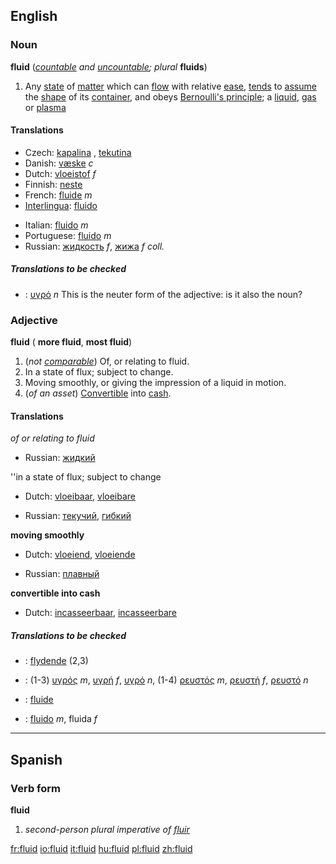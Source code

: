 ==English==

===Noun===
'''fluid''' (''[[countable]] and [[uncountable]]; plural'' '''fluids''')

#Any [[state]] of [[matter]] which can [[flow]] with relative [[ease]], [[tend]]s to [[assume]] the [[shape]] of its [[container]], and obeys [[Bernoulli's principle]]; a [[liquid]], [[gas]] or [[plasma]]

====Translations====
{{top}}
*Czech: [[kapalina]] {{f}}, [[tekutina]] {{f}}
*Danish: [[væske]] ''c''
*Dutch: [[vloeistof]] ''f''
*Finnish: [[neste]]
*French: [[fluide]] ''m''
*[[Interlingua]]: [[fluido#Interlingua|fluido]]
{{mid}}
*Italian: [[fluido#Italian|fluido]] ''m''
*Portuguese: [[fluido#Portuguese|fluido]] ''m''
*Russian: [[жидкость]] ''f'', [[жижа]] ''f coll.''
{{bottom}}

=====Translations to be checked=====
<!--Remove this section once all of the translations below have been moved into the tables above.-->
{{checktrans}}

*{{ttbc|Greek}}: [[υγρό]] ''n''  This is the neuter form of the adjective: is it also the noun?

===Adjective===
'''fluid''' ({{compar}} '''more fluid''', {{superl}} '''most fluid''')

#(''not [[comparable]]'') Of, or relating to fluid.
#In a state of flux; subject to change.
#Moving smoothly, or giving the impression of a liquid in motion.
#(''of an asset'') [[Convertible]] into [[cash]].

====Translations====

''of or relating to fluid''
{{top}}
{{mid}}
*Russian: [[жидкий]]
{{bottom}}

''in a state of flux; subject to change
{{top}}
*Dutch: [[vloeibaar]], [[vloeibare]]
{{mid}}
*Russian: [[текучий]], [[гибкий]]
{{bottom}}

'''moving smoothly'''
{{top}}
*Dutch: [[vloeiend]], [[vloeiende]]
{{mid}}
*Russian: [[плавный]]
{{bottom}}

'''convertible into cash'''
{{top}}
*Dutch: [[incasseerbaar]], [[incasseerbare]]
{{mid}}
{{bottom}}

=====Translations to be checked=====
<!--Remove this section once all of the translations below have been moved into the tables above.-->
{{checktrans}}

*{{ttbc|Danish}}: [[flydende]] (2,3)
*{{ttbc|Greek}}: (1-3) [[υγρός]] ''m'', [[υγρή]] ''f'', [[υγρό]] ''n'', (1-4) [[ρευστός]] ''m'', [[ρευστή]] ''f'', [[ρευστό]] ''n''
*{{ttbc|Interlingua}}: [[fluide]]
*{{ttbc|Portuguese}}: [[fluido]] ''m'', fluida ''f''

----

==Spanish==
===Verb form===
'''fluid'''

# ''second-person plural imperative of [[fluir]]''

[[fr:fluid]]
[[io:fluid]]
[[it:fluid]]
[[hu:fluid]]
[[pl:fluid]]
[[zh:fluid]]